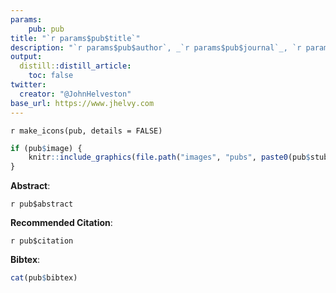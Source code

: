 ```yaml
---
params: 
    pub: pub
title: "`r params$pub$title`"
description: "`r params$pub$author`, _`r params$pub$journal`_, `r params$pub$year`, `r make_doi(pub$doi)`"
output:
  distill::distill_article:
    toc: false
twitter:
  creator: "@JohnHelveston"
base_url: https://www.jhelvy.com
---
```


`r make_icons(pub, details = FALSE)`

```r
if (pub$image) {
    knitr::include_graphics(file.path("images", "pubs", paste0(pub$stub, ".png")))
}
```

**Abstract**:

`r pub$abstract`

**Recommended Citation**:

`r pub$citation`

**Bibtex**:

```r
cat(pub$bibtex)
```
